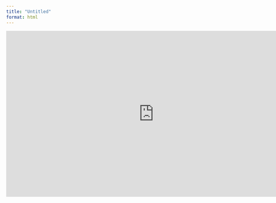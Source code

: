 ```yaml
---
title: "Untitled"
format: html
---
```


```{=html}
<iframe style="border:none" width="800" height="450" src="https://whimsical.com/embed/4KahXwYqBXLwQHDBvjPK5j"></iframe>
```
